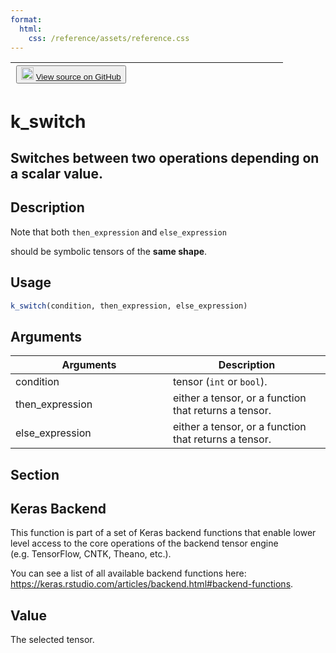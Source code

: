 ```yaml
---
format:
  html:
    css: /reference/assets/reference.css
---
```


| <button class="button"> ![](/reference/assets/GitHub-Mark-32px.png){width="20"} [View source on GitHub](https://github.com/rstudio/keras//blob/main/R/backend.R#L2884) </button> |
|:------------------------------:|:--------------------------------------:|

# k_switch

## Switches between two operations depending on a scalar value.

## Description

Note that both `then_expression` and `else_expression`

should be symbolic tensors of the **same shape**. 


## Usage
```r
k_switch(condition, then_expression, else_expression) 
```

## Arguments
|Arguments|Description|
|---|---|
| condition | tensor (`int` or `bool`). |
| then_expression | either a tensor, or a function that returns a tensor. |
| else_expression | either a tensor, or a function that returns a tensor. |


## Section

## Keras Backend

This function is part of a set of Keras backend functions that enable lower level access to the core operations of the backend tensor engine (e.g. TensorFlow, CNTK, Theano, etc.). 

You can see a list of all available backend functions here: [https://keras.rstudio.com/articles/backend.html#backend-functions](https://keras.rstudio.com/articles/backend.html#backend-functions). 

## Value
The selected tensor. 




